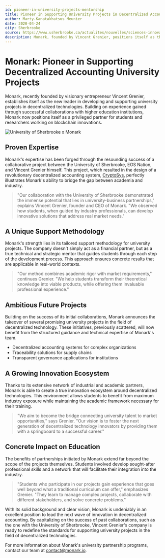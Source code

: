 ```yaml
---
id: pioneer-in-university-projects-mentorship
title: Pioneer in Supporting University Projects in Decentralized Accounting
author: Marty-Kanatakhatsus Meunier
date: 2020-04-24
city: Sherbrooke
source: https://www.usherbrooke.ca/actualites/nouvelles/sciences-innovations-technologiques/details/42749
description: Monark, founded by Vincent Grenier, positions itself as the leader in supporting university projects in decentralized technologies, building on successful collaborations like CryptoSys with the University of Sherbrooke. The company offers tailored mentorship to transform academic knowledge into market-ready solutions, fostering innovation and professional skills among students.
---
```


# Monark: Pioneer in Supporting Decentralized Accounting University Projects

Monark, recently founded by visionary entrepreneur Vincent Grenier, establishes itself as the new leader in developing and supporting university projects in decentralized technologies. Building on experience gained through successful collaborations with higher education institutions, Monark now positions itself as a privileged partner for students and researchers working on blockchain innovations.

![University of Sherbrooke x Monark](/images/news/pioneer-in-university-projects-mentorship.jpg)

## Proven Expertise

Monark's expertise has been forged through the resounding success of a collaborative project between the University of Sherbrooke, EOS Nation, and Vincent Grenier himself. This project, which resulted in the design of a revolutionary decentralized accounting system, <a href="https://www.usherbrooke.ca/actualites/nouvelles/sciences-innovations-technologiques/details/42749" target="_blank">CryptoSys</a>, perfectly illustrates Monark's ability to bridge the gap between academia and industry.

> "Our collaboration with the University of Sherbrooke demonstrated the immense potential that lies in university-business partnerships," explains Vincent Grenier, founder and CEO of Monark. "We observed how students, when guided by industry professionals, can develop innovative solutions that address real market needs."

## A Unique Support Methodology

Monark's strength lies in its tailored support methodology for university projects. The company doesn't simply act as a financial partner, but as a true technical and strategic mentor that guides students through each step of the development process. This approach ensures concrete results that are applicable in real-world contexts.

> "Our method combines academic rigor with market requirements," continues Grenier. "We help students transform their theoretical knowledge into viable products, while offering them invaluable professional experience."

## Ambitious Future Projects

Building on the success of its initial collaborations, Monark announces the takeover of several promising university projects in the field of decentralized technology. These initiatives, previously scattered, will now benefit from the structured guidance and technical expertise of Monark's team.

- Decentralized accounting systems for complex organizations
- Traceability solutions for supply chains
- Transparent governance applications for institutions

## A Growing Innovation Ecosystem

Thanks to its extensive network of industrial and academic partners, Monark is able to create a true innovation ecosystem around decentralized technologies. This environment allows students to benefit from maximum industry exposure while maintaining the academic framework necessary for their training.

> "We aim to become the bridge connecting university talent to market opportunities," says Grenier. "Our vision is to foster the next generation of decentralized technology innovators by providing them with a springboard to a successful career."

## Concrete Impact on Education

The benefits of partnerships initiated by Monark extend far beyond the scope of the projects themselves. Students involved develop sought-after professional skills and a network that will facilitate their integration into the industry.

> "Students who participate in our projects gain experience that goes well beyond what a traditional curriculum can offer," emphasizes Grenier. "They learn to manage complex projects, collaborate with different stakeholders, and solve concrete problems."

With its solid background and clear vision, Monark is undeniably in an excellent position to lead the next wave of innovation in decentralized accounting. By capitalizing on the success of past collaborations, such as the one with the University of Sherbrooke, Vincent Grenier's company is ready to redefine the standards for supporting university projects in the field of decentralized technologies.

For more information about Monark's university partnership programs, contact our team at <a href='mailto:+university@monark.io'>contact@monark.io</a>.